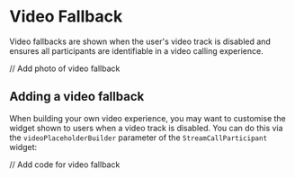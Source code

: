 # Video Fallback

Video fallbacks are shown when the user's video track is disabled and ensures all participants are
identifiable in a video calling experience.

// Add photo of video fallback

## Adding a video fallback

When building your own video experience, you may want to customise the widget shown to users when a
video track is disabled. You can do this via the `videoPlaceholderBuilder` parameter of the
`StreamCallParticipant` widget:

// Add code for video fallback

